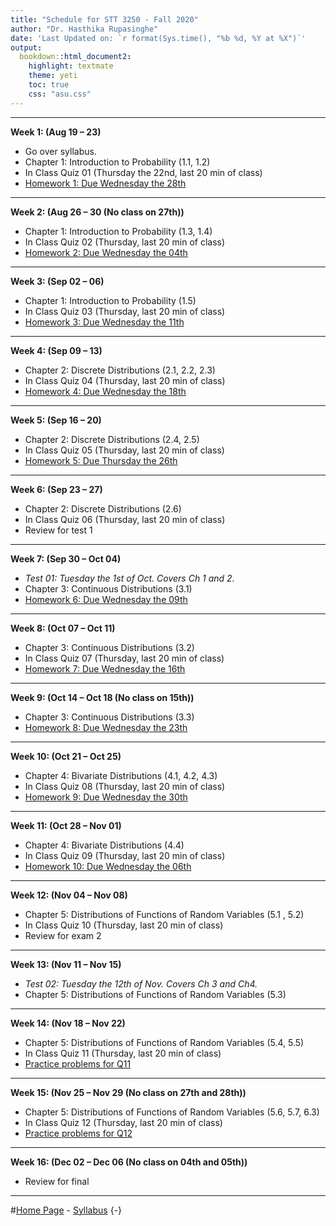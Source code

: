 ```yaml
---
title: "Schedule for STT 3250 - Fall 2020"
author: "Dr. Hasthika Rupasinghe"
date: 'Last Updated on: `r format(Sys.time(), "%b %d, %Y at %X")`'
output:
  bookdown::html_document2:
    highlight: textmate
    theme: yeti
    toc: true
    css: "asu.css"
---
```


***

**Week 1: (Aug 19 -- 23)**

* Go over syllabus.
* Chapter 1: Introduction to Probability (1.1, 1.2)
* In Class Quiz 01 (Thursday the 22nd, last 20 min of class)
* [Homework 1: Due Wednesday the 28th](Homework.html)

***

**Week 2: (Aug 26 -- 30 (No class on 27th))**

* Chapter 1: Introduction to Probability (1.3, 1.4)
* In Class Quiz 02 (Thursday, last 20 min of class)
* [Homework 2: Due Wednesday the 04th](Homework.html)

***

**Week 3: (Sep 02 -- 06)**

* Chapter 1: Introduction to Probability (1.5)
* In Class Quiz 03 (Thursday, last 20 min of class)
* [Homework 3: Due Wednesday the 11th](Homework.html)

***

**Week 4: (Sep 09 -- 13)**

* Chapter 2: Discrete Distributions (2.1, 2.2, 2.3)
* In Class Quiz 04 (Thursday, last 20 min of class)
* [Homework 4: Due Wednesday the 18th](Homework.html)

***

**Week 5: (Sep 16 -- 20)**

* Chapter 2: Discrete Distributions (2.4, 2.5)
* In Class Quiz 05 (Thursday, last 20 min of class)
* [Homework 5: Due Thursday the 26th](Homework.html)

***

**Week 6: (Sep 23 -- 27)**

* Chapter 2: Discrete Distributions (2.6)
* In Class Quiz 06 (Thursday, last 20 min of class)
* Review for test 1

***

**Week 7: (Sep 30 -- Oct 04)**

* *Test 01: Tuesday the 1st of Oct. Covers Ch 1 and 2.*
* Chapter 3: Continuous Distributions (3.1)
* [Homework 6: Due Wednesday the 09th](Homework.html)

***

**Week 8: (Oct 07 -- Oct 11)**

* Chapter 3: Continuous Distributions (3.2)
* In Class Quiz 07 (Thursday, last 20 min of class)
* [Homework 7: Due Wednesday the 16th](Homework.html)

***

**Week 9: (Oct 14 -- Oct 18 (No class on 15th))**

* Chapter 3: Continuous Distributions (3.3)
* [Homework 8: Due Wednesday the 23th](Homework.html)

***

**Week 10: (Oct 21 -- Oct 25)**

* Chapter 4: Bivariate Distributions (4.1, 4.2, 4.3)
* In Class Quiz 08 (Thursday, last 20 min of class)
* [Homework 9: Due Wednesday the 30th](Homework.html)

***

**Week 11: (Oct 28 -- Nov 01)**

* Chapter 4: Bivariate Distributions (4.4)
* In Class Quiz 09 (Thursday, last 20 min of class)
* [Homework 10: Due Wednesday the 06th](Homework.html)

***

**Week 12: (Nov 04 -- Nov 08)**

* Chapter 5: Distributions of Functions of Random Variables (5.1 , 5.2)
* In Class Quiz 10 (Thursday, last 20 min of class)
* Review for exam 2



***

**Week 13: (Nov 11 -- Nov 15)**

* *Test 02: Tuesday the 12th of Nov. Covers Ch 3 and Ch4.*
* Chapter 5: Distributions of Functions of Random Variables (5.3)

***

**Week 14: (Nov 18 -- Nov 22)**

* Chapter 5: Distributions of Functions of Random Variables (5.4, 5.5)
* In Class Quiz 11 (Thursday, last 20 min of class)
* [Practice problems for Q11 ](Homework.html)

***

**Week 15: (Nov 25 -- Nov 29 (No class on 27th and 28th))**

* Chapter 5: Distributions of Functions of Random Variables (5.6, 5.7, 6.3)
* In Class Quiz 12 (Thursday, last 20 min of class)
* [Practice problems for Q12 ](Homework.html)

***

**Week 16: (Dec 02 -- Dec 06 (No class on 04th and 05th))**

* Review for final

***

#[Home Page](http://Lasanthiwatagoda.github.io/STT3250Fall2019ClassRepo/index.html) - [Syllabus](https://Lasanthiwatagoda.github.io/STT3250Fall2019ClassRepo/Syllabus/STT3250Fall2019Syllabus.html) {-}  
